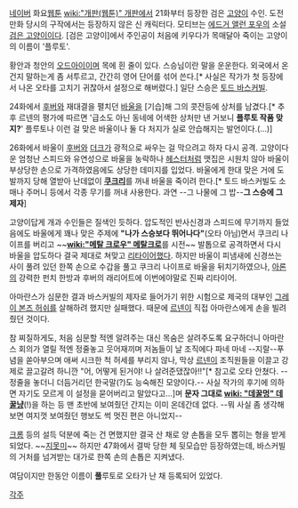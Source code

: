 [[네이버]] 화요[[웹툰]] [[wiki:"개판(웹툰)" 개판]]에서 21화부터 등장한 검은 [[고양이]] 수인. 도전만화 당시의 구작에서는 등장하지 않은 신 캐릭터다.
모티브는 [[에드거 앨런 포우]]의 소설 [[검은 고양이]]이다. [검은 고양이]에서 주인공이 처음에 키우다가 목매달아 죽이는 고양이의 이름이 '플루토'.

황안과 청안의 [[오드아이]]이며 목에 흰 줄이 있다. 스승님이란 말을 운운한다. 
외국에서 온 건지 말하는게 좀 서투르고, 간간히 영어 단어를 섞어 쓴다.[* 사실은 작가가 첫 등장에서 나온 오타를 고치기 귀찮아서 설정으로 해버렸다.] 일단 스승은 [[토드 바스커빌]].

24화에서 [[후버]]와 재대결을 펼치던 [[바울]]을 [기습]해 그의 콧잔등에 상처를 남겼다.[* 추후 르넨의 평가에 따르면 '급소도 아닌 동네에 어색한 상처만 낸 거보니 '''플루토 작품 맞지?'''' 플루토나 이런 걸 맞은 바울이나 둘 다 처지가 실로 안습해지는 발언이다.(...)]

26화에서 바울이 [[후버]]와 [[더크]]가 광적으로 싸우는 걸 막으려고 하자 다시 공격. 고양이다운 엄청난 스피드와 유연성으로 바울을 농락하나 [[헤스터]]처럼 맷집은 시원치 않아 바울이 부상당한 손으로 가격하였음에도 상당한 데미지를 입었다. 바울에게 한대 맞은 거에 도발까지 당해 열받아 난데없이 '''[[쿠크리]]'''를 꺼내 바울을 죽이려 한다.[* 토드 바스커빌도 소매나 주머니 등에서 각종 무기를 꺼내 사용한다. 과연 --그 나물에 그 밥--'''그 스승에 그 제자''']

고양이답게 개과 수인들은 질색인 듯하다. 압도적인 반사신경과 스피드에 무기까지 들었음에도 바울에게 꽤나 맞은 주제에  '''"나가 스승보다 뛰어나다"'''(오타 아님)면서 쿠크리 나이프를 버리고 ~~'''[[wiki:"메탈 크로우" 메탈크로]]'''를 시전~~ 발톱으로 공격하면서 다시 바울을 압도하다 결국 제대로 쳐맞고 [[리타이어]]했다.
하지만 바울이 피냄새에 신경쓰는 사이 풀려 있던 한쪽 손으로 수갑을 풀고 쿠크리 나이프로 바울을 뒤치기하였으나, [[아론]]의 강력한 펀치 한방과 후버의 래리어트에 이번에야말로 진짜 리타이어.

아마란스가 심문한 결과 바스커빌의 제자로 들어가기 위한 시험으로 제국의 대부인 [[그레이 본즈 허쉬]]를 살해하려 했지만 실패했다. 때문에 [[르넨]]이 직접 아마란스에게 손을 빌려줬던 것이다.

참 찌질하게도, 처음 심문할 적엔 알려주는 대신 목숨은 살려주도록 요구하더니 아마란스 회의가 열릴 적엔 정줄놓고 웃어재끼며 저놈들이 날 조직에다 파네 마네 --지랄--푸념을 쏟아부으며 애써 시크한 척 허세를 부리지 않나, 막상 [[르넨]]이 조직원들을 이끌고 강제로 끌고갈려 하니깐 "어, 어떻게 된거야! 나 살려준댔잖아!!"[* 참고로 오타 안쳤다. --정줄을 놓더니 더듬거리던 한국말(?)도 능숙해진 모양이다.-- 사실 작가의 후기에 의하면 자기도 모르게 이 설정을 묻어버리고 말았다고...]며 '''문자 그대로 [[wiki: "데꿀멍" 데꿀냥]]'''(!)을 하는 등 맨 초반에 보여줬던 간지는 이미 온데간데 없다. --뭐 사실 좀 생각해보면 여지껏 보여줬던 행보도 썩 멋진 편은 아니었지--

[[크롬]] 등의 설득 덕분에 죽는 건 면했지만 결국 산 채로 양 손톱을 모두 뽑히는 형을 받게 되었다. ~~[[지못미]]~~ 하지만 47화에서 결박 당한 체 뒷모습만 등장하였는데, 바스커빌의 거처를 넘겨받는 대가로 한쪽 손의 손톱은 지켜냈다.

여담이지만 한동안 이름이 '''풀'''루토로 오타가 난 채 등록되어 있었다.

[[각주]]
